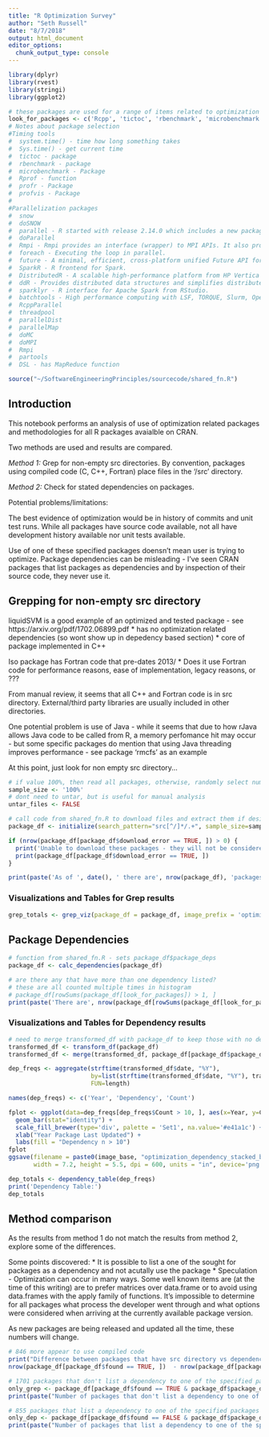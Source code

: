 ```yaml
---
title: "R Optimization Survey"
author: "Seth Russell"
date: "8/7/2018"
output: html_document
editor_options: 
  chunk_output_type: console
---
```



```r
library(dplyr)
library(rvest)
library(stringi)
library(ggplot2)

# these packages are used for a range of items related to optimization - compiled code, multi-processing, etc.
look_for_packages <- c('Rcpp', 'tictoc', 'rbenchmark', 'microbenchmark', 'profr', 'profvis', 'snow', 'doSNOW', 'parallel', 'doParallel', 'Rmpi', 'foreach', 'future', 'SparkR', 'DistributedR', 'ddR', 'sparklyr', 'batchtools', 'RcppParallel', 'threadpool', 'parallelDist', 'parallelMap', 'doMC', 'doMPI', 'partools', 'DSL')
# Notes about package selection
#Timing tools
#  system.time() - time how long something takes
#  Sys.time() - get current time
#  tictoc - package
#  rbenchmark - package
#  microbenchmark - Package
#  Rprof - function
#  profr - Package
#  profvis - Package
#
#Parallelization packages
#  snow
#  doSNOW
#  parallel - R started with release 2.14.0 which includes a new package parallel incorporating (slightly revised) copies of packages multicore and snow.
#  doParallel
#  Rmpi - Rmpi provides an interface (wrapper) to MPI APIs. It also provides interactive R slave environment.
#  foreach - Executing the loop in parallel.
#  future - A minimal, efficient, cross-platform unified Future API for parallel and distributed processing in R; designed for beginners as well as advanced developers.
#  SparkR - R frontend for Spark.
#  DistributedR - A scalable high-performance platform from HP Vertica Analytics Team.
#  ddR - Provides distributed data structures and simplifies distributed computing in R.
#  sparklyr - R interface for Apache Spark from RStudio.
#  batchtools - High performance computing with LSF, TORQUE, Slurm, OpenLava, SGE and Docker Swarm.
#  RcppParallel
#  threadpool
#  parallelDist
#  parallelMap
#  doMC
#  doMPI
#  Rmpi
#  partools
#  DSL - has MapReduce function

```


```r
source("~/SoftwareEngineeringPrinciples/sourcecode/shared_fn.R")
```

## Introduction

This notebook performs an analysis of use of optimization related packages and methodologies for all R packages avaialble on CRAN.

Two methods are used and results are compared.

*Method 1:* Grep for non-empty src directories. By convention, packages using compiled code (C, C++, Fortran) place files in the '/src' directory.

*Method 2:* Check for stated dependencies on packages.

Potential problems/limitations:

The best evidence of optimization would be in history of commits and unit test runs. While all packages have source code available, not all have development history available nor unit tests available.

Use of one of these specified packages doensn't mean user is trying to optimize. Package dependencies can be misleading - I've seen CRAN packages that list packages as dependencies and by inspection of their source code, they never use it.

## Grepping for non-empty src directory

liquidSVM is a good example of an optimized and tested package - see https://arxiv.org/pdf/1702.06899.pdf
* has no optimization related dependencies (so wont show up in depedency based section)
* core of package implemented in C++

Iso package has Fortran code that pre-dates 2013/
* Does it use Fortran code for performance reasons, ease of implementation, legacy reasons, or ???

From manual review, it seems that all C++ and Fortran code is in src directory. External/third party libraries are usually included in other directories.

One potential problem is use of Java - while it seems that due to how rJava allows Java code to be called from R, a memory perfomance hit may occur - but some specific packages do mention that using Java threading improves performance - see package 'rmcfs' as an example

At this point, just look for non empty src directory...

```r
# if value 100%, then read all packages, otherwise, randomly select number of packages provided
sample_size <- '100%'
# dont need to untar, but is useful for manual analysis
untar_files <- FALSE

# call code from shared_fn.R to download files and extract them if desired
package_df <- initialize(search_pattern="src[^/]*/.+", sample_size=sample_size, untar_files=untar_files)

if (nrow(package_df[package_df$download_error == TRUE, ]) > 0) {
  print('Unable to download these packages - they will not be considered in analysis')
  print(package_df[package_df$download_error == TRUE, ])
}

print(paste('As of ', date(), ' there are', nrow(package_df), 'packages available on CRAN'))
```

### Visualizations and Tables for Grep results

```r

grep_totals <- grep_viz(package_df = package_df, image_prefix = 'optimization', label = 'Compiled')

```

## Package Dependencies

```r
# function from shared_fn.R - sets package_df$package_deps
package_df <- calc_dependencies(package_df)

# are there any that have more than one dependency listed?
# these are all counted multiple times in histogram
# package_df[rowSums(package_df[look_for_packages]) > 1, ]
print(paste('There are', nrow(package_df[rowSums(package_df[look_for_packages]) > 1, ]), 'packages with multiple dependencies. They will be double counted in histogram'))
```

### Visualizations and Tables for Dependency results

```r
# need to merge transformed_df with package_df to keep those with no dependency and create better histogram
transformed_df <- transform_df(package_df)
transformed_df <- merge(transformed_df, package_df[package_df$package_deps == 'none', ][colnames(transformed_df)], all=TRUE)

dep_freqs <- aggregate(strftime(transformed_df$date, "%Y"),
                       by=list(strftime(transformed_df$date, "%Y"), transformed_df$package_deps),
                       FUN=length)

names(dep_freqs) <- c('Year', 'Dependency', 'Count')

fplot <- ggplot(data=dep_freqs[dep_freqs$Count > 10, ], aes(x=Year, y=Count, fill=Dependency)) +
  geom_bar(stat="identity") +
  scale_fill_brewer(type='div', palette = 'Set1', na.value='#e41a1c') + # http://colorbrewer2.org/#type=qualitative&scheme=Set1&n=9
  xlab("Year Package Last Updated") +
  labs(fill = "Dependency n > 10")
fplot
ggsave(filename = paste0(image_base, "optimization_dependency_stacked_bar.png"), fplot,
       width = 7.2, height = 5.5, dpi = 600, units = "in", device='png')

dep_totals <- dependency_table(dep_freqs)
print('Dependency Table:')
dep_totals
```

## Method comparison

As the results from method 1 do not match the results from method 2, explore some of the differences.

Some points discovered:
* It is possible to list a one of the sought for packages as a dependency and not acutally use the package
* Speculation - Optimization can occur in many ways. Some well known items are (at the time of this writing) are to prefer matrices over data.frame or to avoid using data.frames with the apply family of functions. It's impossible to determine for all packages what process the developer went through and what options were considered when arriving at the currently available package version.

As new packages are being released and updated all the time, these numbers will change.

```r
# 846 more appear to use compiled code
print("Difference between packages that have src directory vs dependency on optimization framework:")
nrow(package_df[package_df$found == TRUE, ])  - nrow(package_df[package_df$package_deps != 'none', ])

# 1701 packages that don't list a dependency to one of the specified packages, but have a src directory for compiled code
only_grep <- package_df[package_df$found == TRUE & package_df$package_deps == 'none', ]
print(paste("Number of packages that don't list a dependency to one of the specified packages, but have a src directory for compiled code:", nrow(only_grep)))

# 855 packages that list a dependency to one of the specified packages but don't have compiled code
only_dep <- package_df[package_df$found == FALSE & package_df$package_deps != 'none', ]
print(paste("Number of packages that list a dependency to one of the specified packages but don't have compiled code:", nrow(only_dep)))

```



